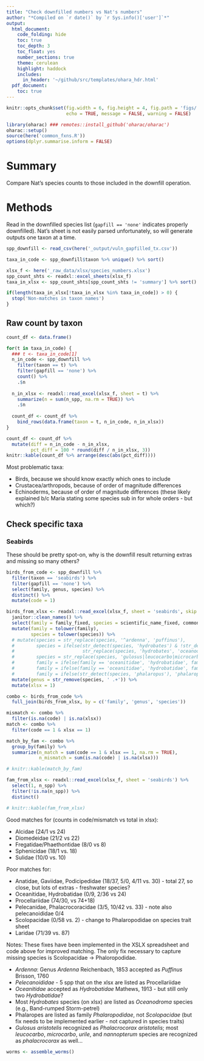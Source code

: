```yaml
---
title: "Check downfilled numbers vs Nat's numbers"
author: "*Compiled on `r date()` by `r Sys.info()['user']`*"
output: 
  html_document:
    code_folding: hide
    toc: true
    toc_depth: 3
    toc_float: yes
    number_sections: true
    theme: cerulean
    highlight: haddock
    includes: 
      in_header: '~/github/src/templates/ohara_hdr.html'
  pdf_document:
    toc: true
---
```


``` r

knitr::opts_chunk$set(fig.width = 6, fig.height = 4, fig.path = 'figs/',
                      echo = TRUE, message = FALSE, warning = FALSE)

library(oharac) ### remotes::install_github('oharac/oharac')
oharac::setup()
source(here('common_fxns.R'))
options(dplyr.summarise.inform = FALSE) 

```

# Summary

Compare Nat's species counts to those included in the downfill operation.

# Methods

Read in the downfilled species list (`gapfill == 'none'` indicates properly downfilled).  Nat's sheet is not easily parsed unfortunately, so will generate outputs one taxon at a time.

```r
spp_downfill <- read_csv(here('_output/vuln_gapfilled_tx.csv'))

taxa_in_code <- spp_downfill$taxon %>% unique() %>% sort()

xlsx_f <- here('_raw_data/xlsx/species_numbers.xlsx')
spp_count_shts <- readxl::excel_sheets(xlsx_f)
taxa_in_xlsx <- spp_count_shts[spp_count_shts != 'summary'] %>% sort()

if(length(taxa_in_xlsx[!taxa_in_xlsx %in% taxa_in_code]) > 0) {
  stop('Non-matches in taxon names')
}
```

## Raw count by taxon

```r

count_df <- data.frame()

for(t in taxa_in_code) {
  ### t <- taxa_in_code[1]
  n_in_code <- spp_downfill %>%
    filter(taxon == t) %>%
    filter(gapfill == 'none') %>%
    count() %>%
    .$n
  
  n_in_xlsx <- readxl::read_excel(xlsx_f, sheet = t) %>%
    summarize(n = sum(n_spp, na.rm = TRUE)) %>%
    .$n
  
  count_df <- count_df %>%
    bind_rows(data.frame(taxon = t, n_in_code, n_in_xlsx))
}

count_df <- count_df %>%
  mutate(diff = n_in_code - n_in_xlsx,
         pct_diff = 100 * round(diff / n_in_xlsx, 3))
knitr::kable(count_df %>% arrange(desc(abs(pct_diff))))
```

Most problematic taxa:

* Birds, because we should know exactly which ones to include
* Crustacea/arthropods, because of order of magnitude differences
* Echinoderms, because of order of magnitude differences (these likely explained b/c Maria stating some species sub in for whole orders - but which?)

## Check specific taxa

### Seabirds

These should be pretty spot-on, why is the downfill result returning extras and missing so many others?

```r
birds_from_code <- spp_downfill %>%
  filter(taxon == 'seabirds') %>%
  filter(gapfill == 'none') %>%
  select(family, genus, species) %>%
  distinct() %>%
  mutate(code = 1)

birds_from_xlsx <- readxl::read_excel(xlsx_f, sheet = 'seabirds', skip = 1) %>%
  janitor::clean_names() %>%
  select(family = family_fixed, species = scientific_name_fixed, common_name) %>%
  mutate(family = tolower(family),
         species = tolower(species)) %>%
  # mutate(species = str_replace(species, '^ardenna', 'puffinus'),
  #        species = ifelse(str_detect(species, 'hydrobates') & !str_detect(species, 'furcatus|pelagicus'),
  #                         str_replace(species, 'hydrobates', 'oceanodroma'), species),
  #        species = str_replace(species, 'gulosus|leucocarbo|microcarbo|nannopterum|^urile', 'phalacrocorax'),
  #        family = ifelse(family == 'oceanitidae', 'hydrobatidae', family),
  #        family = ifelse(family == 'oceanitidae', 'hydrobatidae', family),
  #        family = ifelse(str_detect(species, 'phalaropus'), 'phalaropodidae', family)) %>%
  mutate(genus = str_remove(species, ' .+')) %>%
  mutate(xlsx = 1)

combo <- birds_from_code %>%
  full_join(birds_from_xlsx, by = c('family', 'genus', 'species'))

mismatch <- combo %>%
  filter(is.na(code) | is.na(xlsx))
match <- combo %>%
  filter(code == 1 & xlsx == 1)

match_by_fam <- combo %>%
  group_by(family) %>%
  summarize(n_match = sum(code == 1 & xlsx == 1, na.rm = TRUE),
            n_mismatch = sum(is.na(code) | is.na(xlsx)))

# knitr::kable(match_by_fam)

fam_from_xlsx <- readxl::read_excel(xlsx_f, sheet = 'seabirds') %>%
  select(1, n_spp) %>%
  filter(!is.na(n_spp)) %>%
  distinct()

# knitr::kable(fam_from_xlsx)

```

Good matches for (counts in code/mismatch vs total in xlsx):

* Alcidae (24/1 vs 24)
* Diomedeidae (21/2 vs 22)
* Fregatidae/Phaethontidae (8/0 vs 8)
* Sphenicidae (18/1 vs. 18)
* Sulidae (10/0 vs. 10)

Poor matches for:

* Anatidae, Gaviidae, Podicipedidae (18/37, 5/0, 4/11 vs. 30) - total 27, so close, but lots of extras - freshwater species?
* Oceanitidae, Hydrobatidae (0/9, 2/36 vs 24)
* Procellariidae (74/30, vs 74+18)
* Pelecanidae, Phalacrocoracidae (3/5, 10/42 vs. 33) - note also pelecanoididae 0/4
* Scolopacidae (0/58 vs. 2) - change to Phalaropodidae on species trait sheet
* Laridae (71/39 vs. 87)

Notes:  These fixes have been implemented in the XSLX spreadsheet and code above for improved matching.  The only fix necessary to capture missing species is Scolopacidae -> Phaloropodidae.

* _Ardenna_: Genus _Ardenna_ Reichenbach, 1853 accepted as _Puffinus_ Brisson, 1760
* _Pelecanoididae_ - 5 spp that on the xlsx are listed as Procellariidae
* _Oceanitidae_ accepted as _Hydrobatidae_ Mathews, 1913 - but still only two _Hydrobatidae_?
* Most _Hydrobates_ species (on xlsx) are listed as _Oceanodroma_ species (e.g., Band-rumped Storm-petrel)
* Phalaropes are listed as family _Phalaropodidae_, not _Scolopacidae_ (but fix needs to be implemented earlier - not captured in species traits)
* _Gulosus aristotelis_ recognized as _Phalacrocorax aristotelis_; most _leucocarbo_, _microcarbo_, _urile_, and _nannopterum_ species are recognized as _phalacrocorax_ as well...

```r
worms <- assemble_worms()
```

